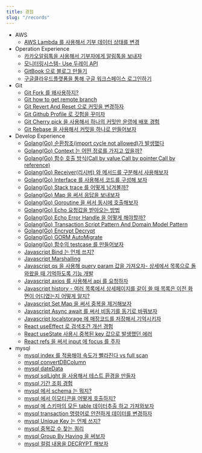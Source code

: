 ```yaml
---
title: 경험
slug: "/records"
---
```



* AWS
    * [AWS Lambda 를 사용해서 기부 데이터 상태를 변경](https://gwiyeomgo.github.io/etc/aws/2021-12-28-develop-awsLambda)
* Operation Experience
    * [카카오알림톡을 사용해서 기부자에게 알림톡을 보내자](https://gwiyeomgo.github.io/etc/2021-08-12-etc-Kakao-NotificationTalk)
    * [모니터링시스템- Use 두레이 API](https://gwiyeomgo.github.io/etc/2022-01-04-etc-doorayAPI)
    * [GitBook 으로 블로그 만들기](https://gwiyeomgo.github.io/etc/2021-12-31-etc-createGitBook)
    * [구글클라우드플랫폼을 통해 구글 워크스페이스 로그인하기](https://gwiyeomgo.github.io/etc/2022-01-07-etc-gooleCloudPlatformMakeProject)
* Git
    * [Git Fork 를 왜사용하지?](https://gwiyeomgo.github.io/git/2021-06-20-git-fork)
    * [Git how to get remote branch ](https://gwiyeomgo.github.io/git/2022-03-03-git-howtogetremotebranch)
    * [Git Revert And Reset 으로 커밋을 변경하자](https://gwiyeomgo.github.io/git/2022-03-09-git-RevertAndReset)
    * [Git Github Profile 로 깃험을 꾸미자](https://gwiyeomgo.github.io/git/2022-03-21-githubProfile)
    * [Git Cherry pick 을 사용해서 하나의 커밋만 운영에 배포 경험](https://gwiyeomgo.github.io/git/2022-04-11-git-cherry-pick)
    * [Git Rebase 을 사용해서 커밋을 하나로 만들어보자](https://gwiyeomgo.github.io/git/2022-04-13-git-rebase)
* Develop Experience
    * [Golang(Go) 순환참조(import cycle not allowed)가 발생했다](https://gwiyeomgo.github.io/golang/2021-08-12-go-importCycleNotAllowed)
    * [Golang(Go) Context 는 어떤 정로를 가지고 있을까?](https://gwiyeomgo.github.io/golang/2021-08-19-Context)
    * [Golang(Go) 함수 호출 방식(Call by value,Call by pointer,Call by reference)](https://gwiyeomgo.github.io/golang/2021-08-22-go-functionCall)
    * [Golang(Go) Receiver(리시버) 와 메서드를 구분해서 사용해보자](https://gwiyeomgo.github.io/golang/2021-08-22-go-Receiver)
    * [Golang(Go) Interface 를 사용해서 코드를 구성해 보자](https://gwiyeomgo.github.io/golang/2022-02-08-go-interface)
    * [Golang(Go) Stack trace 를 어떻게 남겨볼까?](https://gwiyeomgo.github.io/golang/2022-02-09-go-stacktrace)
    * [Golang(Go) Map 을 써서 응답을 보내보자](https://gwiyeomgo.github.io/golang/2022-03-09-go-map)
    * [Golang(Go) Goroutine 을 써서 동시에 호출해보자](https://gwiyeomgo.github.io/golang/2022-03-09-goroutine)
    * [Golang(Go) Echo  요청값을 받아오는 방법](https://gwiyeomgo.github.io/golang/2022-03-23-jsonDataBind-use-echo)
    * [Golang(Go) Echo Error Handle 을 어떻게 해야할까?](https://gwiyeomgo.github.io/golang/2022-03-24-go-errorHandle)
    * [Golang(Go) Transaction Script Pattern And Domain Model Pattern](https://gwiyeomgo.github.io/golang/2022-04-03-transactionScriptPattern)
    * [Golang(Go) Encrypt Decrypt](https://gwiyeomgo.github.io/golang/2022-04-05-go-Encrypt-Decrypt)
    * [Golang(Go) GORM AutoMigrate](https://gwiyeomgo.github.io/golang/2022-04-25-go-gorm-AutoMigrate)
    * [Golang(Go) 함수의 testcase 를 만들어보자](https://gwiyeomgo.github.io/golang/2022-05-23-go-testcase)
    * [Javascript Bind 는 언제 쓰지?](https://gwiyeomgo.github.io/javascript/2021-06-06-javascript-bind)
    * [Javascript Marshalling](https://gwiyeomgo.github.io/javascript/2021-08-05-javascript-Marshalling)
    * [Javascript qs 을 사용해 query param 값을 가져오자- 상세에서 목록으로 돌와왔을 때 기억하도록 기능 개발](https://gwiyeomgo.github.io/javascript/2021-08-05-javascript-qs)
    * [Javascript axios 를 사용해서 api 를 요청하자](https://gwiyeomgo.github.io/javascript/2021-10-14-javascript-axios)
    * [Javascript history - 여러 목록에서 상세페이지를 같이 쓸 때 목록은 이전 화면이 어디였는지 어떻게 알지?](https://gwiyeomgo.github.io/javascript/2021-12-24-javascript-history)
    * [Javascript Set Map 을 써서 중복을 제거해보자](https://gwiyeomgo.github.io/javascript/2022-04-04-javascript-function-Set-Map)
    * [Javascript Async await 를 써서 비동기를 동기로 바꿔보자](https://gwiyeomgo.github.io/javascript/2022-04-11-javascript-asnyc-await)
    * [Javascript localstorage 에 매장코드를 저장해서 기억시키자](https://gwiyeomgo.github.io/javascript/2022-06-09-javascript-localstorage)
    * [React useEffect 로 검색조건 개선 경험](https://gwiyeomgo.github.io/javascript/react/2021-07-30-react-howToGetSearchParams)
    * [React useState 사용시 중복된 key 값으로 발생했던 에러](https://gwiyeomgo.github.io/javascript/react/2022-03-31-react-api-responseData-processing)
    * [React refs 을 써서 input 에 focus 를 주자](https://gwiyeomgo.github.io/javascript/react/2022-04-06-react-refs)
* mysql
    * [mysql index 를 적용해야 속도가 빨라진다 vs full scan](https://gwiyeomgo.github.io/mysql/2021-04-22-sql-dbIndex)
    * [mysql convertDBColumn](https://gwiyeomgo.github.io/mysql/2021-04-28-sql-convertDBcolumn)
    * [mysql dateData](https://gwiyeomgo.github.io/mysql/2021-06-19-sql-dateData)
    * [mysql sqlLight 을 사용해서 테스트 환경을 만들자](https://gwiyeomgo.github.io/mysql/2021-06-19-sql-gotestcaseEnvironment)
    * [mysql 기간 조회 경험](https://gwiyeomgo.github.io/mysql/2021-06-21-sql-searchDataInPeriod)
    * [mysql 에서 schema 는 뭐지?](https://gwiyeomgo.github.io/mysql/2021-07-29-sql-schema)
    * [mysql 에서 이모티콘을 어떻게 호출하지?](https://gwiyeomgo.github.io/mysql/2021-08-05-sql-SaveEmojis)
    * [mysql 에 스키마의 모든 table 데이터추출 하고 가져와보자](https://gwiyeomgo.github.io/mysql/2021-11-25-sql-extract-data)
    * [mysql transaction 명령어로 안전하게 데이터를 변경하자](https://gwiyeomgo.github.io/mysql/2021-12-24-sql-transaction)
    * [mysql Unique Key 는 언제 쓰지?](https://gwiyeomgo.github.io/mysql/2022-02-06-sql-uniquekey)
    * [mysql 중복값 수 찾는 쿼리](https://gwiyeomgo.github.io/mysql/2022-04-01-sql-Find-duplicate-values-counts)
    * [mysql Group By Having 을 써보자](https://gwiyeomgo.github.io/mysql/2022-06-08-sql-groupByHaving)
    * [mysql 컬럼 내용을 DECRYPT 해보자](https://gwiyeomgo.github.io/mysql/2022-06-08-sql-AES_DECRYPT)




